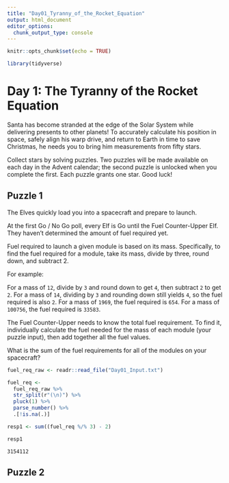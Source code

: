 ```yaml
---
title: "Day01_Tyranny_of_the_Rocket_Equation"
output: html_document
editor_options: 
  chunk_output_type: console
---
```


```r
knitr::opts_chunk$set(echo = TRUE)

library(tidyverse)
```

# Day 1: The Tyranny of the Rocket Equation

Santa has become stranded at the edge of the Solar System while delivering presents to other planets! To accurately calculate his position in space, safely align his warp drive, and return to Earth in time to save Christmas, he needs you to bring him measurements from fifty stars.

Collect stars by solving puzzles. Two puzzles will be made available on each day in the Advent calendar; the second puzzle is unlocked when you complete the first. Each puzzle grants one star. Good luck!


## Puzzle 1 

The Elves quickly load you into a spacecraft and prepare to launch.

At the first Go / No Go poll, every Elf is Go until the Fuel Counter-Upper Elf. They haven't determined the amount of fuel required yet.

Fuel required to launch a given module is based on its mass. Specifically, to find the fuel required for a module, take its mass, divide by three, round down, and subtract 2.

For example:

For a mass of `12`, divide by `3` and round down to get `4`, then subtract `2` to get `2`.
For a mass of `14`, dividing by `3` and rounding down still yields `4`, so the fuel required is also `2`.
For a mass of `1969`, the fuel required is `654`.
For a mass of `100756`, the fuel required is `33583`.

The Fuel Counter-Upper needs to know the total fuel requirement. To find it, individually calculate the fuel needed for the mass of each module (your puzzle input), then add together all the fuel values.

What is the sum of the fuel requirements for all of the modules on your spacecraft?

```r
fuel_req_raw <- readr::read_file("Day01_Input.txt")

fuel_req <- 
  fuel_req_raw %>% 
  str_split(r"(\n)") %>% 
  pluck(1) %>% 
  parse_number() %>% 
  .[!is.na(.)]

resp1 <- sum((fuel_req %/% 3) - 2)

resp1

```

`3154112`

## Puzzle 2
